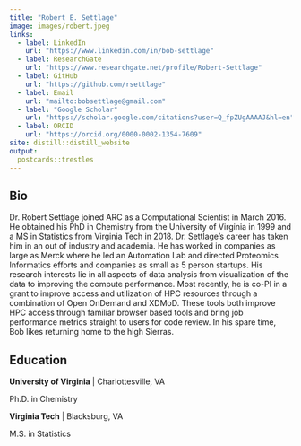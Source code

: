 ```yaml
---
title: "Robert E. Settlage"
image: images/robert.jpeg
links:
  - label: LinkedIn
    url: "https://www.linkedin.com/in/bob-settlage"
  - label: ResearchGate
    url: "https://www.researchgate.net/profile/Robert-Settlage"
  - label: GitHub
    url: "https://github.com/rsettlage"
  - label: Email
    url: "mailto:bobsettlage@gmail.com"
  - label: "Google Scholar"
    url: "https://scholar.google.com/citations?user=Q_fpZUgAAAAJ&hl=en"
  - label: ORCID
    url: "https://orcid.org/0000-0002-1354-7609"
site: distill::distill_website
output:
  postcards::trestles
---
```

 
## Bio

Dr. Robert Settlage joined ARC as a Computational Scientist in March 2016. He obtained his PhD in Chemistry from the University of Virginia in 1999 and a MS in Statistics from Virginia Tech in 2018. Dr. Settlage’s career has taken him in an out of industry and academia. He has worked in companies as large as Merck where he led an Automation Lab and directed Proteomics Informatics efforts and companies as small as 5 person startups. His research interests lie in all aspects of data analysis from visualization of the data to improving the compute performance. Most recently, he is co-PI in a grant to improve access and utilization of HPC resources through a combination of Open OnDemand and XDMoD. These tools both improve HPC access through familiar browser based tools and bring job performance metrics straight to users for code review. In his spare time, Bob likes returning home to the high Sierras.

## Education

**University of Virginia** | Charlottesville, VA

Ph.D. in Chemistry  

**Virginia Tech** | Blacksburg, VA

M.S. in Statistics  


